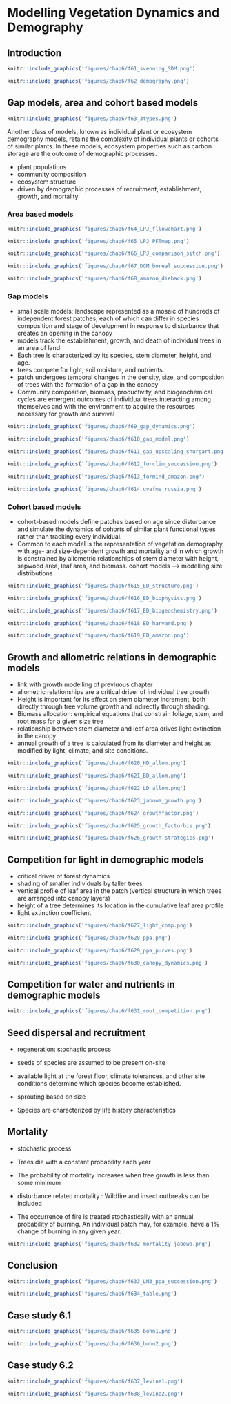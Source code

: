# Modelling Vegetation Dynamics and Demography
\chaptermark{Biodiversity}

## Introduction


```r
knitr::include_graphics('figures/chap6/f61_svenning_SDM.png')
```

```r
knitr::include_graphics('figures/chap6/f62_demography.png')
```




## Gap models, area and cohort based models

```r
knitr::include_graphics('figures/chap6/f63_3types.png')
```


Another class of models, known as individual plant or ecosystem demography models, retains the complexity of individual plants or cohorts of similar plants. In these models, ecosystem properties such as carbon storage are the outcome of demographic processes.

- plant populations
- community composition
- ecosystem structure
- driven by demographic processes of recruitment, establishment, growth, and mortality

### Area based models

```r
knitr::include_graphics('figures/chap6/f64_LPJ_fllowchart.png')
```

```r
knitr::include_graphics('figures/chap6/f65_LPJ_PFTmap.png')
```

```r
knitr::include_graphics('figures/chap6/f66_LPJ_comparison_sitch.png')
```

```r
knitr::include_graphics('figures/chap6/f67_DGM_boreal_succession.png')
```

```r
knitr::include_graphics('figures/chap6/f68_amazon_dieback.png')
```




### Gap models

- small scale models;  landscape represented as a mosaic of hundreds of independent forest patches, each of which can differ in species composition and stage of development in response to disturbance that creates an opening in the canopy
- models track the establishment, growth, and death of individual trees in an area of land.
- Each tree is characterized by its species, stem diameter, height, and age.
- trees compete for light, soil moisture, and nutrients.
- patch undergoes temporal changes in the density, size, and composition of trees with the formation of a gap in the canopy
- Community composition, biomass, productivity, and biogeochemical cycles are emergent outcomes of individual trees interacting among themselves and with the environment to acquire the resources necessary for growth and survival

```r
knitr::include_graphics('figures/chap6/f69_gap_dynamics.png')
```

```r
knitr::include_graphics('figures/chap6/f610_gap_model.png')
```


```r
knitr::include_graphics('figures/chap6/f611_gap_upscaling_shurgart.png')
```

```r
knitr::include_graphics('figures/chap6/f612_forclim_succession.png')
```

```r
knitr::include_graphics('figures/chap6/f613_formind_amazon.png')
```


```r
knitr::include_graphics('figures/chap6/f614_uvafme_russia.png')
```


### Cohort based models

- cohort-based models define patches based on age since disturbance and simulate the dynamics of cohorts of similar plant functional types rather than tracking every individual.
- Common to each model is the representation of vegetation demography, with age- and size-dependent growth and mortality and in which growth is constrained by allometric relationships of stem diameter with height, sapwood area, leaf area, and biomass. cohort models --> modelling size distributions

```r
knitr::include_graphics('figures/chap6/f615_ED_structure.png')
```

```r
knitr::include_graphics('figures/chap6/f616_ED_biophysics.png')
```

```r
knitr::include_graphics('figures/chap6/f617_ED_biogeochemistry.png')
```

```r
knitr::include_graphics('figures/chap6/f618_ED_harvard.png')
```

```r
knitr::include_graphics('figures/chap6/f619_ED_amazon.png')
```



## Growth and allometric relations in demographic models
- link with growth modelling of previuous chapter
- allometric relationships are a critical driver of individual tree growth. 
- Height is important for its effect on stem diameter increment, both directly through tree volume growth and indirectly through shading.
- Biomass allocation: empirical equations that constrain foliage, stem, and root mass for a given size tree
- relationship between stem diameter and leaf area drives light extinction in the canopy
- annual growth of a tree is calculated from its diameter and height as modified by light, climate, and site conditions.


```r
knitr::include_graphics('figures/chap6/f620_HD_allom.png')
```

```r
knitr::include_graphics('figures/chap6/f621_BD_allom.png')
```

```r
knitr::include_graphics('figures/chap6/f622_LD_allom.png')
```

```r
knitr::include_graphics('figures/chap6/f623_jabowa_growth.png')
```

```r
knitr::include_graphics('figures/chap6/f624_growthfactor.png')
```


```r
knitr::include_graphics('figures/chap6/f625_growth_factorbis.png')
```

```r
knitr::include_graphics('figures/chap6/f626_growth strategies.png')
```


## Competition for light in demographic models

- critical driver of forest dynamics
- shading of smaller individuals by taller trees
- vertical profile of leaf area in the patch (vertical structure in which trees are arranged into canopy layers)
- height of a tree determines its location in the cumulative leaf area profile
- light extinction coefficient


```r
knitr::include_graphics('figures/chap6/f627_light_comp.png')
```


```r
knitr::include_graphics('figures/chap6/f628_ppa.png')
```

```r
knitr::include_graphics('figures/chap6/f629_ppa_purves.png')
```


```r
knitr::include_graphics('figures/chap6/f630_canopy_dynamics.png')
```


## Competition for water and nutrients in demographic models

```r
knitr::include_graphics('figures/chap6/f631_root_competition.png')
```


## Seed dispersal and recruitment

- regeneration: stochastic process
- seeds of species are assumed to be present on-site
- available light at the forest floor, climate tolerances, and other site conditions determine which species become established.
- sprouting based on size

-  Species are characterized by life history characteristics 


## Mortality


- stochastic process
- Trees die with a constant probability each year
- The probability of mortality increases when tree growth is less than some minimum

- disturbance related mortality : Wildfire and insect outbreaks can be included
- The occurrence of fire is treated stochastically with an annual probability of burning. An individual patch may, for example, have a 1% change of burning in any given year.



```r
knitr::include_graphics('figures/chap6/f632_mortality_jabowa.png')
```

## Conclusion

```r
knitr::include_graphics('figures/chap6/f633_LM3_ppa_succession.png')
```

```r
knitr::include_graphics('figures/chap6/f634_table.png')
```


## Case study 6.1
```r
knitr::include_graphics('figures/chap6/f635_bohn1.png')
```

```r
knitr::include_graphics('figures/chap6/f636_bohn2.png')
```



## Case study 6.2

```r
knitr::include_graphics('figures/chap6/f637_levine1.png')
```

```r
knitr::include_graphics('figures/chap6/f638_levine2.png')
```

